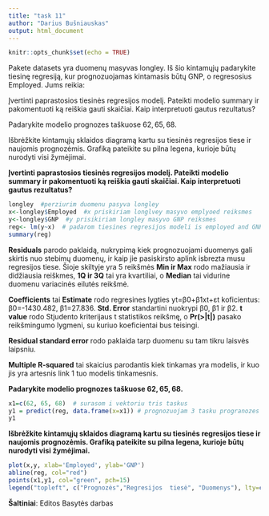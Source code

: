 ```yaml
---
title: "task 11"
author: "Darius Bušniauskas"
output: html_document
---
```


```r
knitr::opts_chunk$set(echo = TRUE)
```

Pakete datasets yra duomenų masyvas longley. Iš šio kintamųjų padarykite tiesinę regresiją, kur prognozuojamas kintamasis būtų GNP, o regresosius Employed. Jums reikia:

Įvertinti paprastosios tiesinės regresijos modelį. Pateikti modelio summary ir pakomentuoti ką reiškia gauti skaičiai. Kaip interpretuoti gautus rezultatus?

Padarykite modelio prognozes taškuose $62, 65, 68$.

Išbrėžkite kintamųjų sklaidos diagramą kartu su tiesinės regresijos tiese ir naujomis prognozėmis. Grafiką pateikite su pilna legena, kurioje būtų nurodyti visi žymėjimai.



**Įvertinti paprastosios tiesinės regresijos modelį. Pateikti modelio summary ir pakomentuoti ką reiškia gauti skaičiai. Kaip interpretuoti gautus rezultatus?**

```r
longley  #perziurim duomenu pasyva longley
x<-longley$Employed  #x priskiriam longlvey masyvo emplyoed reiksmes
y<-longley$GNP  #y prisikiriam longley masyvo GNP reiksmes
reg<- lm(y~x)  # padarom tiesines regresijos modeli is employed and GNP reiksmiu
summary(reg)
```

**Residuals** parodo paklaidą, nukrypimą kiek prognozuojami duomenys gali skirtis nuo stebimų duomenų, ir kaip jie pasiskirsto aplink isbrezta musu regresijos tiese. Šioje skiltyje yra 5 reikšmės **Min ir Max** rodo mažiausia ir didžiausia reiškmes, **1Q ir 3Q** tai yra kvartiliai, o **Median**  tai vidurine duomenu variacinės eilutės reikšmė.

**Coefficients** tai **Estimate** rodo regresines lygties yt=β0+β1xt+εt koficientus: β0=-1430.482, β1=27.836. **Std. Error** standartini nuokrypi β0, β1 ir β2. **t value**  rodo Stjudento kriterijaus t statistikos reikšmę, o **Pr(>|t|)** pasako reikšmingumo lygmeni, su kuriuo koeficientai bus teisingi.

**Residual standard error** rodo paklaida tarp duomenu su tam tikru laisvės laipsniu.

**Multiple R-squared** tai skaicius parodantis kiek tinkamas yra modelis, ir kuo jis yra artesnis link 1 tuo modelis tinkamesnis.


**Padarykite modelio prognozes taškuose $62, 65, 68$.**

```r
x1=c(62, 65, 68)  # surasom i vektoriu tris taskus
y1 = predict(reg, data.frame(x=x1)) # prognozuojam 3 tasku progranozes pagal modeli
y1
```

**Išbrėžkite kintamųjų sklaidos diagramą kartu su tiesinės regresijos tiese ir naujomis prognozėmis. Grafiką pateikite su pilna legena, kurioje būtų nurodyti visi žymėjimai.**

```r
plot(x,y, xlab='Employed', ylab='GNP')
abline(reg, col="red")
points(x1,y1, col="green", pch=15)
legend("topleft", c("Prognozės","Regresijos  tiesė", "Duomenys"), lty=c(0,1,0), pch=c(15,NA,1), col=c("green","red",1))
```

**Šaltiniai**: Editos Basytės darbas